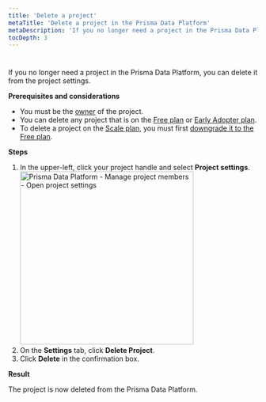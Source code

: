 ```yaml
---
title: 'Delete a project'
metaTitle: 'Delete a project in the Prisma Data Platform'
metaDescription: 'If you no longer need a project in the Prisma Data Platform, you can delete it from the project settings.'
tocDepth: 3
---
```


<TopBlock>

</TopBlock>

#

If you no longer need a project in the Prisma Data Platform, you can delete it from the project settings.

**Prerequisites and considerations**

* You must be the [owner](/data-platform/members/user-roles) of the project.
* You can delete any project that is on the [Free plan](/data-platform/billing/plans-and-quotas#strongfreestrong-plan) or [Early Adopter plan](/data-platform/billing/early-adopter-plan).
* To delete a project on the [Scale plan](/data-platform/billing/plans-and-quotas#strongscalestrong-plan), you must first [downgrade it to the Free plan](/data-platform/billing/manage-plans#downgrade-to-free-plan).


**Steps**

1. In the upper-left, click your project handle and select **Project settings**.
    <img
        src="https://res.cloudinary.com/prismaio/image/upload/v1666280499/docs/pdp/manage-project-members/manage-project-members-01-open-project-settings_zaodgg.png"
        alt="Prisma Data Platform - Manage project members - Open project settings"
        width="350px"
    />
2. On the **Settings** tab, click **Delete Project**.
3. Click **Delete** in the confirmation box.

**Result**

The project is now deleted from the Prisma Data Platform.